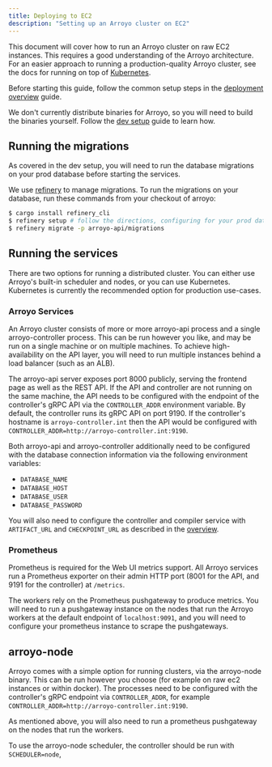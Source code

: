 ```yaml
---
title: Deploying to EC2
description: "Setting up an Arroyo cluster on EC2"
---
```


This document will cover how to run an Arroyo cluster on raw EC2 instances. This requires a good understanding of the
Arroyo architecture. For an easier approach to running a production-quality Arroyo cluster, see the docs for running
on top of [Kubernetes](/deployment/kubernetes).

Before starting this guide, follow the common setup steps in the [deployment overview](/deployment/overview) guide.

We don't currently distribute binaries for Arroyo, so you will need to build the binaries yourself. Follow the
[dev setup](/developing/dev-setup) guide to learn how.

## Running the migrations

As covered in the dev setup, you will need to run the database migrations on your prod database before starting the
services.

We use [refinery](https://github.com/rust-db/refinery) to manage migrations. To run the migrations on your database,
run these commands from your checkout of arroyo:

```bash
$ cargo install refinery_cli
$ refinery setup # follow the directions, configuring for your prod database
$ refinery migrate -p arroyo-api/migrations
```

## Running the services

There are two options for running a distributed cluster. You can either use Arroyo's built-in scheduler and nodes, or
you can use Kubernetes. Kubernetes is currently the recommended option for production use-cases.

### Arroyo Services

An Arroyo cluster consists of more or more arroyo-api process and a single arroyo-controller process. This can be run
however you like, and may be run on a single machine or on multiple machines. To achieve high-availability on the API
layer, you will need to run multiple instances behind a load balancer (such as an ALB).

The arroyo-api server exposes port 8000 publicly, serving the frontend page as well as the REST API.
If the API and controller are not running on the same machine, the API needs to be configured with the endpoint of
the controller's gRPC API via the `CONTROLLER_ADDR` environment variable. By default, the controller runs its gRPC API
on port 9190. If the controller's hostname is `arroyo-controller.int` then the API would be configured with
`CONTROLLER_ADDR=http://arroyo-controller.int:9190`.

Both arroyo-api and arroyo-controller additionally need to be configured with the database connection information via
the following environment variables:

- `DATABASE_NAME`
- `DATABASE_HOST`
- `DATABASE_USER`
- `DATABASE_PASSWORD`

You will also need to configure the controller and compiler service with `ARTIFACT_URL` and `CHECKPOINT_URL` as described
in the [overview](/deployment/overview#storage).

### Prometheus

Prometheus is required for the Web UI metrics support. All Arroyo services run a Prometheus exporter on their admin HTTP
port (8001 for the API, and 9191 for the controller) at `/metrics`.

The workers rely on the Prometheus pushgateway to produce metrics. You will need to run a pushgateway instance on the
nodes that run the Arroyo workers at the default endpoint of `localhost:9091`, and you will need to configure your
prometheus instance to scrape the pushgateways.


## arroyo-node

Arroyo comes with a simple option for running clusters, via the arroyo-node binary. This can be run however you choose
(for example on raw ec2 instances or within docker). The processes need to be configured with the controller's gRPC
endpoint via `CONTROLLER_ADDR`, for example `CONTROLLER_ADDR=http://arroyo-controller.int:9190`.

As mentioned above, you will also need to run a prometheus pushgateway on the nodes that run the workers.

To use the arroyo-node scheduler, the controller should be run with `SCHEDULER=node`,
